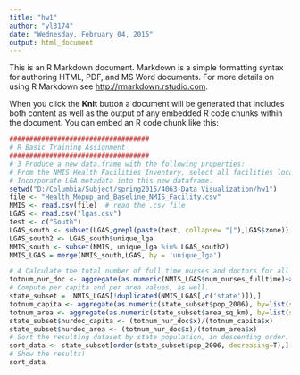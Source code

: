 ```yaml
---
title: "hw1"
author: "yl3174"
date: "Wednesday, February 04, 2015"
output: html_document
---
```


This is an R Markdown document. Markdown is a simple formatting syntax for authoring HTML, PDF, and MS Word documents. For more details on using R Markdown see <http://rmarkdown.rstudio.com>.

When you click the **Knit** button a document will be generated that includes both content as well as the output of any embedded R code chunks within the document. You can embed an R code chunk like this:

```r
###################################
# R Basic Training Assignment
###################################
# 3 Produce a new data.frame with the following properties:
# From the NMIS Health Facilities Inventory, select all facilities located in the Southern zones of Nigeria.
# Incorporate LGA metadata into this new dataframe.
setwd("D:/Columbia/Subject/spring2015/4063-Data Visualization/hw1")
file <- "Health_Mopup_and_Baseline_NMIS_Facility.csv"
NMIS <- read.csv(file)  # read the .csv file
LGAS <- read.csv("lgas.csv")
test <- c("South")
LGAS_south <- subset(LGAS,grepl(paste(test, collapse= "|"),LGAS$zone))
LGAS_south2 <- LGAS_south$unique_lga
NMIS_south <- subset(NMIS, unique_lga %in% LGAS_south2)
NMIS_LGAS = merge(NMIS_south,LGAS, by = 'unique_lga')

# 4 Calculate the total number of full time nurses and doctors for all health facilities, by state.
totnum_nur_doc <- aggregate(as.numeric(NMIS_LGAS$num_nurses_fulltime)+as.numeric(NMIS_LGAS$num_doctors_fulltime), by=list(state = NMIS_LGAS$state),FUN=sum, na.rm = T )
# Compute per capita and per area values, as well.
state_subset =  NMIS_LGAS[!duplicated(NMIS_LGAS[,c('state')]),]
totnum_capita <- aggregate(as.numeric(state_subset$pop_2006), by=list(state = state_subset$state),FUN=sum, na.rm = T )
totnum_area <- aggregate(as.numeric(state_subset$area_sq_km), by=list(state = state_subset$state),FUN=sum, na.rm = T )
state_subset$nurdoc_capita <- (totnum_nur_doc$x)/(totnum_capita$x)
state_subset$nurdoc_area <- (totnum_nur_doc$x)/(totnum_area$x)
# Sort the resulting dataset by state population, in descending order.
sort_data <- state_subset[order(state_subset$pop_2006, decreasing=T),]
# Show the results!
sort_data
```
